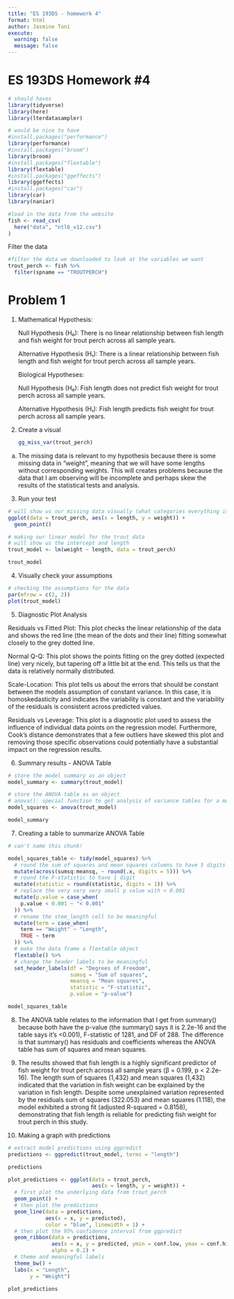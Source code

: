 ```yaml
---
title: "ES 193DS - homework 4"
format: html
author: Jasmine Toni
execute: 
  warning: false
  message: false
---
```


# ES 193DS Homework #4

```r
# should haves
library(tidyverse)
library(here)
library(lterdatasampler)

# would be nice to have
#install.packages("performance")
library(performance)
#install.packages("broom")
library(broom)
#install.packages("flextable")
library(flextable)
#install.packages("ggeffects")
library(ggeffects)
#install.packages("car")
library(car)
library(naniar)
```

```r
#load in the data from the website
fish <- read_csv(
  here("data", "ntl6_v12.csv")
)
```

Filter the data

```r
#filter the data we downloaded to look at the variables we want
trout_perch <- fish %>%
  filter(spname == "TROUTPERCH")
```

# Problem 1

1.  Mathematical Hypothesis:

    Null Hypothesis (H₀): There is no linear relationship between fish length and fish weight for trout perch across all sample years.

    Alternative Hypothesis (H₁): There is a linear relationship between fish length and fish weight for trout perch across all sample years.

    Biological Hypotheses:

    Null Hypothesis (H₀): Fish length does not predict fish weight for trout perch across all sample years.

    Alternative Hypothesis (H₁): Fish length predicts fish weight for trout perch across all sample years.

2.  Create a visual

    ```r
    gg_miss_var(trout_perch)
    ```

a. The missing data is relevant to my hypothesis because there is some missing data in "weight", meaning that we will have some lengths without corresponding weights. This will creates problems because the data that I am observing will be incomplete and perhaps skew the results of the statistical tests and analysis.

3.  Run your test

```r
# will show us our missing data visually (what categories everything is missing in)
ggplot(data = trout_perch, aes(x = length, y = weight)) +
  geom_point()
```

```r
# making our linear model for the trout data
# will show us the intercept and length
trout_model <- lm(weight ~ length, data = trout_perch)

trout_model
```

4.  Visually check your assumptions

```r
# checking the assumptions for the data
par(mfrow = c(2, 2))
plot(trout_model)
```

5.  Diagnostic Plot Analysis

Residuals vs Fitted Plot: This plot checks the linear relationship of the data and shows the red line (the mean of the dots and their line) fitting somewhat closely to the grey dotted line.

Normal Q-Q: This plot shows the points fitting on the grey dotted (expected line) very nicely, but tapering off a little bit at the end. This tells us that the data is relatively normally distributed.

Scale-Location: This plot tells us about the errors that should be constant between the models assumption of constant variance. In this case, it is homoskedasticity and indicates the variability is constant and the variability of the residuals is consistent across predicted values.

Residuals vs Leverage: This plot is a diagnostic plot used to assess the influence of individual data points on the regression model. Furthermore, Cook's distance demonstrates that a few outliers have skewed this plot and removing those specific observations could potentially have a substantial impact on the regression results.

6.  Summary results - ANOVA Table

```r
# store the model summary as an object
model_summary <- summary(trout_model)

# store the ANOVA table as an object
# anova(): special function to get analysis of variance tables for a model
model_squares <- anova(trout_model)

model_summary
```

7.  Creating a table to summarize ANOVA Table

```r
# can't name this chunk!

model_squares_table <- tidy(model_squares) %>% 
  # round the sum of squares and mean squares columns to have 5 digits (could be less)
  mutate(across(sumsq:meansq, ~ round(.x, digits = 5))) %>% 
  # round the F-statistic to have 1 digit
  mutate(statistic = round(statistic, digits = 1)) %>% 
  # replace the very very very small p value with < 0.001
  mutate(p.value = case_when(
    p.value < 0.001 ~ "< 0.001"
  )) %>% 
  # rename the stem_length cell to be meaningful
  mutate(term = case_when(
    term == "Weight" ~ "Length",
    TRUE ~ term
  )) %>% 
  # make the data frame a flextable object
  flextable() %>% 
  # change the header labels to be meaningful
  set_header_labels(df = "Degrees of Freedom", 
                    sumsq = "Sum of squares",
                    meansq = "Mean squares",
                    statistic = "F-statistic",
                    p.value = "p-value")

model_squares_table
```

8.  The ANOVA table relates to the information that I get from summary() because both have the p-value (the summary() says it is 2.2e-16 and the table says it's \<0.001), F-statistic of 1281, and DF of 288. The difference is that summary() has residuals and coefficients whereas the ANOVA table has sum of squares and mean squares.

9.  The results showed that fish length is a highly significant predictor of fish weight for trout perch across all sample years (β = 0.199, p \< 2.2e-16). The length sum of squares (1,432) and mean squares (1,432) indicated that the variation in fish weight can be explained by the variation in fish length. Despite some unexplained variation represented by the residuals sum of squares (322.053) and mean squares (1.118), the model exhibited a strong fit (adjusted R-squared = 0.8158), demonstrating that fish length is reliable for predicting fish weight for trout perch in this study.

10. Making a graph with predictions

```r
# extract model predictions using ggpredict
predictions <- ggpredict(trout_model, terms = "length")

predictions
```

```r
plot_predictions <- ggplot(data = trout_perch, 
                           aes(x = length, y = weight)) +
  # first plot the underlying data from trout_perch
  geom_point() +
  # then plot the predictions
  geom_line(data = predictions, 
            aes(x = x, y = predicted), 
            color = "blue", linewidth = 1) +
  # then plot the 95% confidence interval from ggpredict
  geom_ribbon(data = predictions, 
              aes(x = x, y = predicted, ymin = conf.low, ymax = conf.high), 
              alpha = 0.2) +
  # theme and meaningful labels
  theme_bw() +
  labs(x = "Length",
       y = "Weight")

plot_predictions
```
